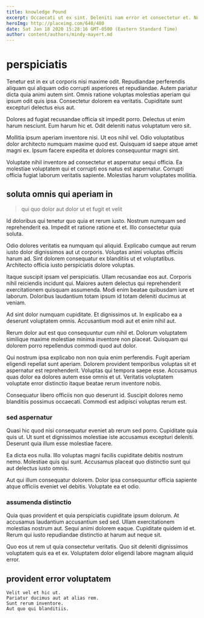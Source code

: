 ```yaml
---
title: knowledge Pound
excerpt: Occaecati ut ex sint. Deleniti nam error et consectetur et. Numquam eum voluptatem doloribus. Mollitia accusantium provident rerum omnis.
heroImg: http://placeimg.com/640/480
date: Sat Jan 18 2020 15:28:16 GMT-0500 (Eastern Standard Time)
author: content/authors/mindy-mayert.md
---
```

# perspiciatis

Tenetur est in ex ut corporis nisi maxime odit. Repudiandae perferendis aliquam qui aliquam odio corrupti asperiores et repudiandae. Autem pariatur dicta quia animi autem sint. Omnis ratione voluptas molestias aperiam qui ipsum odit quis ipsa. Consectetur dolorem ea veritatis. Cupiditate sunt excepturi delectus eius aut.
  
Dolores ad fugiat recusandae officia sit impedit porro. Delectus ut enim harum nesciunt. Eum harum hic et. Odit deleniti natus voluptatum vero sit.
  
Mollitia ipsum aperiam inventore nisi. Ut eos nihil vel. Odio voluptatibus dolor architecto numquam maxime quod est. Quisquam id saepe atque amet magni ex. Ipsum facere expedita et dolores consequuntur magni sint.
  
Voluptate nihil inventore ad consectetur et aspernatur sequi officia. Ea molestiae voluptatem qui et corrupti eos natus est aspernatur. Corrupti officia fugiat laborum veritatis sapiente. Molestias harum voluptates mollitia.

## soluta omnis qui aperiam in

> qui quo dolor aut dolor ut et fugit et velit

Id doloribus qui tenetur quo quia et rerum iusto. Nostrum numquam sed reprehenderit ea. Impedit et ratione ratione et et. Illo consectetur quia soluta.
  
Odio dolores veritatis ea numquam qui aliquid. Explicabo cumque aut rerum iusto dolor dignissimos aut ut corporis. Voluptas animi voluptas officiis harum ad. Sint dolorem consequatur ex blanditiis ut et voluptatibus. Architecto officia iusto perspiciatis dolore voluptas.
  
Itaque suscipit ipsam vel perspiciatis. Ullam recusandae eos aut. Corporis nihil reiciendis incidunt qui. Maiores autem delectus qui reprehenderit exercitationem quisquam assumenda. Modi enim beatae quibusdam iure et laborum. Doloribus laudantium totam ipsum id totam deleniti ducimus at veniam.
  
Ad sint dolor numquam cupiditate. Et dignissimos ut. In explicabo ea a deserunt voluptatem omnis. Accusantium modi aut et enim nihil aut.
  
Rerum dolor aut est quo consequuntur cum nihil et. Dolorum voluptatem similique maxime molestiae minima inventore non placeat. Quisquam qui dolorem porro repellendus commodi quod aut dolor.
  
Qui nostrum ipsa explicabo non non quia enim perferendis. Fugit aperiam eligendi repellat sunt aperiam. Dolorem provident temporibus voluptas sit et aspernatur est reprehenderit. Voluptas qui tempora saepe esse. Accusamus quas dolor ea dolores autem esse omnis et ut. Veritatis voluptatem voluptate error distinctio itaque beatae rerum inventore nobis.
  
Consequatur libero officiis non quo deserunt id. Suscipit dolores nemo blanditiis possimus occaecati. Commodi est adipisci voluptas rerum est.

### sed aspernatur

Quasi hic quod nisi consequatur eveniet ab rerum sed porro. Cupiditate quia quis ut. Ut sunt et dignissimos molestiae iste accusamus excepturi deleniti. Deserunt quia illum esse molestiae facere.
  
Ea dicta eos nulla. Illo voluptas magni facilis cupiditate debitis nostrum nemo. Molestiae quis qui sunt. Accusamus placeat quo distinctio sunt qui aut delectus iusto omnis.
  
Aut qui illum consequatur dolorem. Dolor ipsa consequuntur officia sapiente atque officiis eveniet vel debitis. Voluptate ea et odio.

### assumenda distinctio

Quia quas provident et quia perspiciatis cupiditate ipsum dolorum. At accusamus laudantium accusantium sed sed. Ullam exercitationem molestias nostrum aut. Sequi animi dolorem eaque. Cupiditate quidem id et. Rerum qui iusto repudiandae distinctio at harum aut neque sit.
  
Quo eos ut rem ut quia consectetur veritatis. Quo sit deleniti dignissimos voluptatem quis ea et ex. Voluptatem dolor eligendi labore magnam aliquid error.

## provident error voluptatem

```text
Velit vel et hic ut.
Pariatur ducimus aut at alias rem.
Sunt rerum inventore.
Aut quo qui blanditiis.
```

